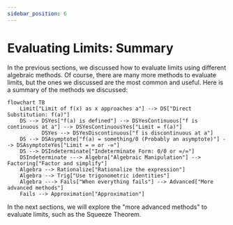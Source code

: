 ```yaml
---
sidebar_position: 6
---
```



# Evaluating Limits: Summary

In the previous sections, we discussed how to evaluate limits using different algebraic methods.
Of course, there are many more methods to evaluate limits, but the ones we discussed are the most common and useful.
Here is a summary of the methods we discussed:

```mermaid
flowchart TB
    Limit["Limit of f(x) as x approaches a"] --> DS["Direct Substitution: f(a)"]
    DS --> DSYes["f(a) is defined"] --> DSYesContinuous["f is continuous at a"] --> DSYesContinuousYes["Limit = f(a)"]
           DSYes --> DSYesDiscontinuous["f is discontinuous at a"]
    DS --> DSAsymptote["f(a) = something/0 (Probably an asymptote)"] --> DSAsymptoteYes["Limit = ∞ or -∞"]
    DS --> DSIndeterminate["Indeterminate Form: 0/0 or ∞/∞"]
    DSIndeterminate ---> Algebra["Algebraic Manipulation"] --> Factoring["Factor and simplify"]
    Algebra --> Rationalize["Rationalize the expression"]
    Algebra --> Trig["Use trigonometric identities"]
    Algebra ---> Fails["When everything fails"] --> Advanced["More advanced methods"]
    Fails --> Approximation["Approximation"]
```

In the next sections, we will explore the "more advanced methods" to evaluate limits, such as the Squeeze Theorem.
